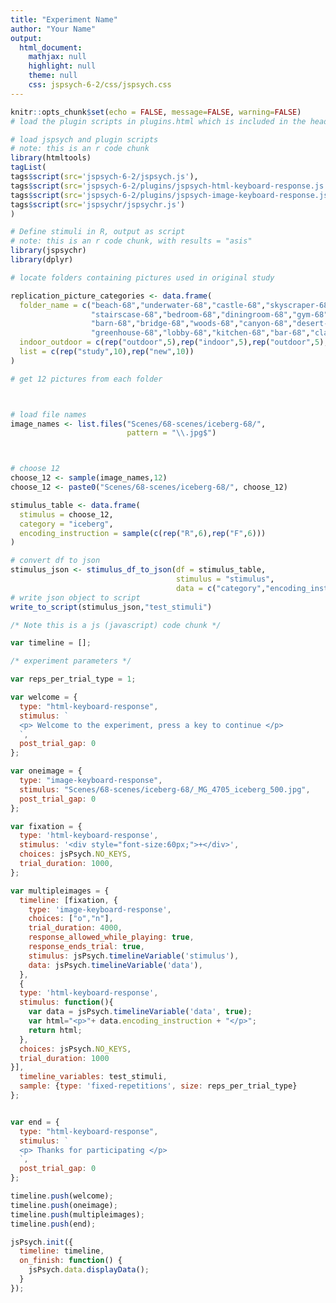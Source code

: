 ```yaml
---
title: "Experiment Name"
author: "Your Name"
output:
  html_document:
    mathjax: null
    highlight: null
    theme: null
    css: jspsych-6-2/css/jspsych.css
---
```



```r
knitr::opts_chunk$set(echo = FALSE, message=FALSE, warning=FALSE)
# load the plugin scripts in plugins.html which is included in the header.
```

```r
# load jspsych and plugin scripts
# note: this is an r code chunk
library(htmltools)
tagList(
tags$script(src='jspsych-6-2/jspsych.js'),
tags$script(src='jspsych-6-2/plugins/jspsych-html-keyboard-response.js'),
tags$script(src='jspsych-6-2/plugins/jspsych-image-keyboard-response.js'),
tags$script(src='jspsychr/jspsychr.js')
)
```

```r
# Define stimuli in R, output as script 
# note: this is an r code chunk, with results = "asis"
library(jspsychr)
library(dplyr)

# locate folders containing pictures used in original study

replication_picture_categories <- data.frame(
  folder_name = c("beach-68","underwater-68","castle-68","skyscraper-68","garden-68",
                  "stairscase-68","bedroom-68","diningroom-68","gym-68","church-inside-68",
                  "barn-68","bridge-68","woods-68","canyon-68","desert-68",
                  "greenhouse-68","lobby-68","kitchen-68","bar-68","classroom-68"),
  indoor_outdoor = c(rep("outdoor",5),rep("indoor",5),rep("outdoor",5),rep("indoor",5)),
  list = c(rep("study",10),rep("new",10))
)

# get 12 pictures from each folder



# load file names
image_names <- list.files("Scenes/68-scenes/iceberg-68/",
                          pattern = "\\.jpg$")



# choose 12
choose_12 <- sample(image_names,12)
choose_12 <- paste0("Scenes/68-scenes/iceberg-68/", choose_12)

stimulus_table <- data.frame(
  stimulus = choose_12,
  category = "iceberg",
  encoding_instruction = sample(c(rep("R",6),rep("F",6)))
)

# convert df to json
stimulus_json <- stimulus_df_to_json(df = stimulus_table,
                                     stimulus = "stimulus",
                                     data = c("category","encoding_instruction"))
# write json object to script
write_to_script(stimulus_json,"test_stimuli")
```


```js
/* Note this is a js (javascript) code chunk */

var timeline = [];

/* experiment parameters */

var reps_per_trial_type = 1;

var welcome = {
  type: "html-keyboard-response",
  stimulus: `
  <p> Welcome to the experiment, press a key to continue </p>
  `,
  post_trial_gap: 0
};

var oneimage = {
  type: "image-keyboard-response",
  stimulus: "Scenes/68-scenes/iceberg-68/_MG_4705_iceberg_500.jpg",
  post_trial_gap: 0
};

var fixation = {
  type: 'html-keyboard-response',
  stimulus: '<div style="font-size:60px;">+</div>',
  choices: jsPsych.NO_KEYS,
  trial_duration: 1000,
};

var multipleimages = {
  timeline: [fixation, {
    type: 'image-keyboard-response',
    choices: ["o","n"],
    trial_duration: 4000,
    response_allowed_while_playing: true,
    response_ends_trial: true,
    stimulus: jsPsych.timelineVariable('stimulus'),
    data: jsPsych.timelineVariable('data'),
  },
  {
  type: 'html-keyboard-response',
  stimulus: function(){
    var data = jsPsych.timelineVariable('data', true);
    var html="<p>"+ data.encoding_instruction + "</p>";
    return html;
  },
  choices: jsPsych.NO_KEYS,
  trial_duration: 1000
}],
  timeline_variables: test_stimuli,
  sample: {type: 'fixed-repetitions', size: reps_per_trial_type}
};


var end = {
  type: "html-keyboard-response",
  stimulus: `
  <p> Thanks for participating </p>
  `,
  post_trial_gap: 0
};

timeline.push(welcome);
timeline.push(oneimage);
timeline.push(multipleimages);
timeline.push(end);

jsPsych.init({
  timeline: timeline,
  on_finish: function() {
    jsPsych.data.displayData();
  }
});

```
